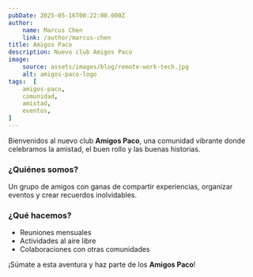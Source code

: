 ```yaml
---
pubDate: 2025-05-16T00:22:00.000Z
author:
    name: Marcus Chen
    link: /author/marcus-chen
title: Amigos Paco
description: Nuevo club Amigos Paco
image:
    source: assets/images/blog/remote-work-tech.jpg
    alt: amigos-paco-logo
tags:  [
    amigos-paco,
    comunidad,
    amistad,
    eventos,
]
---
```


Bienvenidos al nuevo club **Amigos Paco**, una comunidad vibrante donde celebramos la amistad, el buen rollo y las buenas historias.

### ¿Quiénes somos?

Un grupo de amigos con ganas de compartir experiencias, organizar eventos y crear recuerdos inolvidables.

### ¿Qué hacemos?

- Reuniones mensuales
- Actividades al aire libre
- Colaboraciones con otras comunidades

¡Súmate a esta aventura y haz parte de los **Amigos Paco**!
